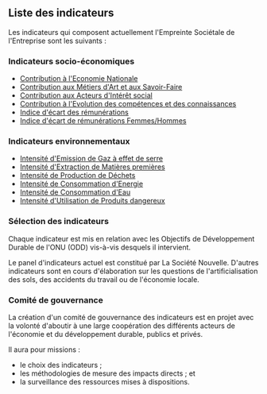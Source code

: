 ## Liste des indicateurs

Les indicateurs qui composent actuellement l'Empreinte Sociétale de l'Entreprise sont les suivants :

### Indicateurs socio-économiques

- [Contribution à l'Economie Nationale](/docs/empreinte-societale/indicateurs/eco)
- [Contribution aux Métiers d'Art et aux Savoir-Faire](/docs/empreinte-societale/indicateurs/art)
- [Contribution aux Acteurs d'Intérêt social](/docs/empreinte-societale/indicateurs/soc)
- [Contribution à l'Evolution des compétences et des connaissances](/docs/empreinte-societale/indicateurs/knw)
- [Indice d'écart des rémunérations](/docs/empreinte-societale/indicateurs/idr)
- [Indice d'écart de rémunérations Femmes/Hommes](/docs/empreinte-societale/indicateurs/geq)

### Indicateurs environnementaux

- [Intensité d'Emission de Gaz à effet de serre](/docs/empreinte-societale/indicateurs/ghg)
- [Intensité d'Extraction de Matières premières](/docs/empreinte-societale/indicateurs/mat)
- [Intensité de Production de Déchets](/docs/empreinte-societale/indicateurs/was)
- [Intensité de Consommation d'Energie](/docs/empreinte-societale/indicateurs/nrg)
- [Intensité de Consommation d'Eau](/docs/empreinte-societale/indicateurs/wat)
- [Intensité d'Utilisation de Produits dangereux](/docs/empreinte-societale/indicateurs/haz)

### Sélection des indicateurs

Chaque indicateur est mis en relation avec les Objectifs de Développement Durable de l'ONU (ODD) vis-à-vis desquels il intervient.

Le panel d'indicateurs actuel est constitué par La Société Nouvelle. D'autres indicateurs sont en cours d'élaboration sur les questions de l'artificialisation des sols, des accidents du travail ou de l'économie locale.

### Comité de gouvernance

La création d'un comité de gouvernance des indicateurs est en projet avec la volonté d'aboutir à une large coopération des différents acteurs de l'économie et du développement durable, publics et privés.

Il aura pour missions :

- le choix des indicateurs ;
- les méthodologies de mesure des impacts directs ; et
- la surveillance des ressources mises à dispositions.
